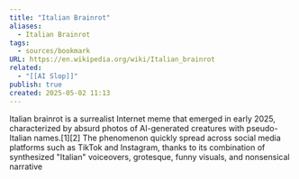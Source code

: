 ```yaml
---
title: "Italian Brainrot"
aliases:
  - Italian Brainrot
tags:
  - sources/bookmark
URL: https://en.wikipedia.org/wiki/Italian_brainrot
related:
  - "[[AI Slop]]"
publish: true
created: 2025-05-02 11:13
---
```


Italian brainrot is a surrealist Internet meme that emerged in early 2025, characterized by absurd photos of AI-generated creatures with pseudo-Italian names.[1][2] The phenomenon quickly spread across social media platforms such as TikTok and Instagram, thanks to its combination of synthesized "Italian" voiceovers, grotesque, funny visuals, and nonsensical narrative